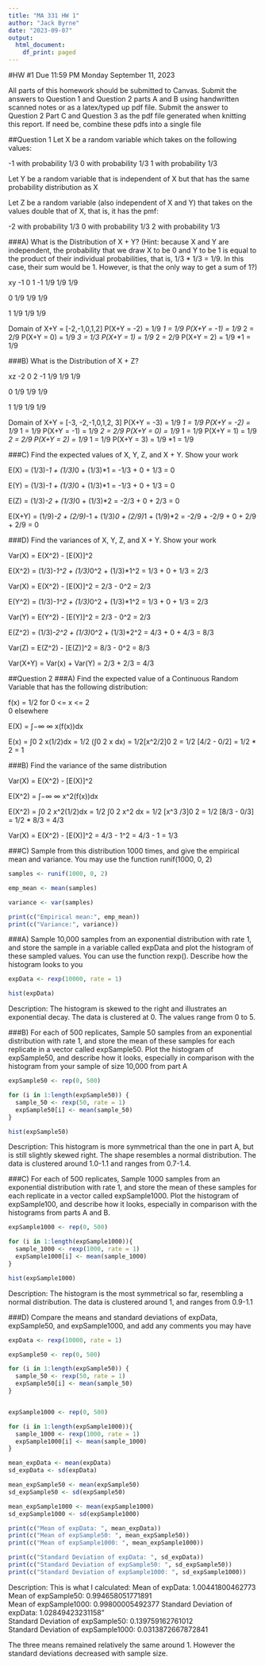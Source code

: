 ---
title: "MA 331 HW 1"
author: "Jack Byrne"
date: "2023-09-07"
output:
  html_document:
    df_print: paged
---

#HW #1 Due 11:59 PM Monday September 11, 2023

All parts of this homework should be submitted to Canvas. Submit the answers to Question 1 and Question 2 parts A and B using handwritten scanned notes or as a latex/typed up pdf file. Submit the answer to Question 2 Part C and Question 3 as the pdf file generated when knitting this report. If need be, combine these pdfs into a single file

##Question 1
Let X be a random variable which takes on the following values:

-1 with probability 1/3
0 with probability 1/3
1 with probability 1/3

Let Y be a random variable that is independent of X but that has the same probability distribution as X

Let Z be a random variable (also independent of X and Y) that takes on the values double that of X, that is, it has the pmf:

-2 with probability 1/3
0 with probability 1/3
2 with probability 1/3


###A) What is the Distribution of X + Y? (Hint: because X and Y are independent, the probability that we draw X to be 0 and Y to be 1 is equal to the product of their individual probabilities, that is, 1/3 * 1/3 = 1/9. In this case, their sum would be 1. However, is that the only way to get a sum of 1?)

 xy -1   0    1
-1 1/9  1/9  1/9

 0 1/9  1/9  1/9
 
 1 1/9  1/9  1/9
 
Domain of X+Y = [-2,-1,0,1,2]
P(X+Y = -2) = 1/9 *1 = 1/9
P(X+Y = -1) = 1/9 *2 = 2/9
P(X+Y =  0) = 1/9 *3 = 1/3
P(X+Y =  1) = 1/9 *2 = 2/9
P(X+Y =  2) = 1/9 *1 = 1/9

###B) What is the Distribution of X + Z?

 xz -2   0    2
-1 1/9  1/9  1/9

 0 1/9  1/9  1/9
 
 1 1/9  1/9  1/9
 
Domain of X+Y = [-3, -2,-1,0,1,2, 3]
P(X+Y = -3) = 1/9 *1 = 1/9
P(X+Y = -2) = 1/9 *1 = 1/9
P(X+Y = -1) = 1/9 *2 = 2/9
P(X+Y =  0) = 1/9 *1 = 1/9
P(X+Y =  1) = 1/9 *2 = 2/9
P(X+Y =  2) = 1/9 *1 = 1/9
P(X+Y =  3) = 1/9 *1 = 1/9

###C) Find the expected values of X, Y, Z, and X + Y. Show your work

E(X) = (1/3)*-1 + (1/3)*0 + (1/3)*1
     = -1/3 + 0 + 1/3
     = 0
     
E(Y) = (1/3)*-1 + (1/3)*0 + (1/3)*1
     = -1/3 + 0 + 1/3
     = 0

E(Z) = (1/3)*-2 + (1/3)*0 + (1/3)*2
     = -2/3 + 0 + 2/3
     = 0   
     
E(X+Y) = (1/9)*-2 + (2/9)*-1 + (1/3)*0 + (2/9)*1 + (1/9)*2
       = -2/9 + -2/9 + 0 + 2/9 + 2/9
       = 0
  
###D) Find the variances of X, Y, Z, and X + Y. Show your work

Var(X) = E(X^2) - [E(X)]^2

E(X^2) = (1/3)*-1^2 + (1/3)*0^2 + (1/3)*1^2
       = 1/3 + 0 + 1/3
       = 2/3

Var(X) = E(X^2) - [E(X)]^2 
       = 2/3 - 0^2 
       = 2/3
     
E(Y^2) = (1/3)*-1^2 + (1/3)*0^2 + (1/3)*1^2
       = 1/3 + 0 + 1/3
       = 2/3
       
Var(Y) = E(Y^2) - [E(Y)]^2 
       = 2/3 - 0^2 
       = 2/3

E(Z^2) = (1/3)*-2^2 + (1/3)*0^2 + (1/3)*2^2
       = 4/3 + 0 + 4/3
       = 8/3
     
Var(Z) = E(Z^2) - [E(Z)]^2 
       = 8/3 - 0^2 
       = 8/3

Var(X+Y) = Var(x) + Var(Y)
         = 2/3 + 2/3
         = 4/3

##Question 2
###A) Find the expected value of a Continuous Random Variable that has the following distribution:

f(x) = 1/2     for 0 <= x <= 2  
        0      elsewhere
        
E(X) = ∫−∞ ∞ x(f(x))dx

E(x) = ∫0 2 x(1/2)dx
     = 1/2 (∫0 2 x dx)
     = 1/2[x^2/2]0 2
     = 1/2 [4/2 - 0/2]
     = 1/2 * 2
     = 1
        
###B) Find the variance of the same distribution

Var(X) = E(X^2) - [E(X)]^2

E(X^2) = ∫−∞ ∞ x^2(f(x))dx

E(X^2) = ∫0 2 x^2(1/2)dx
       = 1/2 ∫0 2 x^2 dx
       = 1/2 [x^3 /3]0 2
       = 1/2 [8/3 - 0/3]
       = 1/2 * 8/3
       = 4/3
       
Var(X) = E(X^2) - [E(X)]^2
       = 4/3 - 1^2
       = 4/3 - 1
       = 1/3

###C) Sample from this distribution 1000 times, and give the empirical mean and variance. You may use the function runif(1000, 0, 2)
        
```{r}
samples <- runif(1000, 0, 2)

emp_mean <- mean(samples)

variance <- var(samples)

print(c("Empirical mean:", emp_mean))
print(c("Variance:", variance))

```


###A) Sample 10,000 samples from an exponential distribution with rate 1, and store the sample in a variable called expData and plot the histogram of these sampled values. You can use the function rexp(). Describe how the histogram looks to you

```{r}
expData <- rexp(10000, rate = 1)

hist(expData)
```
Description:
The histogram is skewed to the right and illustrates an exponential decay. The data is clustered at 0. The values range from 0 to 5.

###B) For each of 500 replicates, Sample 50 samples from an exponential distribution with rate 1, and store the mean of these samples for each replicate in a vector called expSample50. Plot the histogram of expSample50, and describe how it looks, especially in comparison with the histogram from your sample of size 10,000 from part A

```{r}
expSample50 <- rep(0, 500)

for (i in 1:length(expSample50)) {
  sample_50 <- rexp(50, rate = 1)
  expSample50[i] <- mean(sample_50)
}

hist(expSample50)

```
Description:
This histogram is more symmetrical than the one in part A, but is still slightly skewed right. The shape resembles a normal distribution. The data is clustered around 1.0-1.1 and ranges from 0.7-1.4.

###C) For each of 500 replicates, Sample 1000 samples from an exponential distribution with rate 1, and store the mean of these samples for each replicate in a vector called expSample1000. Plot the histogram of expSample100, and describe how it looks, especially in comparison with the histograms from parts A and B. 

```{r}
expSample1000 <- rep(0, 500)

for (i in 1:length(expSample1000)){
  sample_1000 <- rexp(1000, rate = 1)
  expSample1000[i] <- mean(sample_1000)
}

hist(expSample1000)

```
Description:
The histogram is the most symmetrical so far, resembling a normal distribution. The data is clustered around 1, and ranges from 0.9-1.1

###D) Compare the means and standard deviations of expData, expSample50, and expSample1000, and add any comments you may have
```{r}
expData <- rexp(10000, rate = 1)

expSample50 <- rep(0, 500)

for (i in 1:length(expSample50)) {
  sample_50 <- rexp(50, rate = 1)
  expSample50[i] <- mean(sample_50)
}


expSample1000 <- rep(0, 500)

for (i in 1:length(expSample1000)){
  sample_1000 <- rexp(1000, rate = 1)
  expSample1000[i] <- mean(sample_1000)
}

mean_expData <- mean(expData)
sd_expData <- sd(expData)

mean_expSample50 <- mean(expSample50)
sd_expSample50 <- sd(expSample50)

mean_expSample1000 <- mean(expSample1000)
sd_expSample1000 <- sd(expSample1000)

print(c("Mean of expData: ", mean_expData))
print(c("Mean of expSample50: ", mean_expSample50))
print(c("Mean of expSample1000: ", mean_expSample1000))

print(c("Standard Deviation of expData: ", sd_expData))
print(c("Standard Deviation of expSample50: ", sd_expSample50))
print(c("Standard Deviation of expSample1000: ", sd_expSample1000))

```
Description:
This is what I calculated:
Mean of expData: 1.00441800462773
Mean of expSample50: 0.994658051771891    
Mean of expSample1000: 0.99800005492377
Standard Deviation of expData: 1.02849423231158"               
Standard Deviation of expSample50:  0.139759162761012           
Standard Deviation of expSample1000: 0.0313872667872841

The three means remained relatively the same around 1. However the standard deviations decreased with sample size.

